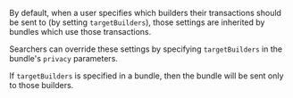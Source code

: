 By default, when a user specifies which builders their transactions should be sent to (by setting `targetBuilders`), those settings are inherited by bundles which use those transactions.

Searchers can override these settings by specifying `targetBuilders` in the bundle's `privacy` parameters.

If `targetBuilders` is specified in a bundle, then the bundle will be sent only to those builders.
